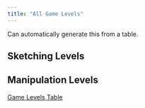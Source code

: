 ```yaml
---
title: "All Game Levels"
---
```


Can automatically generate this from a table.

## Sketching Levels

## Manipulation Levels

[Game Levels Table](Data/LevelsData.csv)
